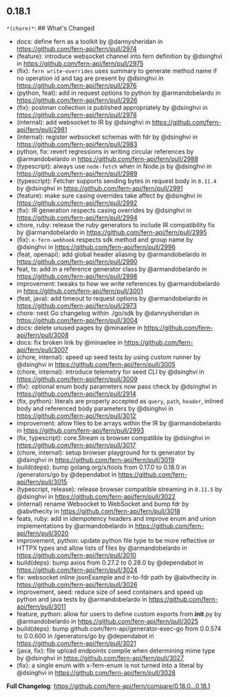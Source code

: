 ## 0.18.1
`*(chore)*`: ## What's Changed
* docs: define fern as a toolkit by @dannysheridan in https://github.com/fern-api/fern/pull/2974
* (feature): introduce websocket channel into fern definition by @dsinghvi in https://github.com/fern-api/fern/pull/2975
* (fix): `fern write-overrides` uses summary to generate method name if no operation id and tag are present by @dsinghvi in https://github.com/fern-api/fern/pull/2976
* (python, feat): add in request options to python by @armandobelardo in https://github.com/fern-api/fern/pull/2926
* (fix):  postman collection is published appropriately by @dsinghvi in https://github.com/fern-api/fern/pull/2978
* (internal): add websocket to IR by @dsinghvi in https://github.com/fern-api/fern/pull/2981
* (internal): register websocket schemas with fdr by @dsinghvi in https://github.com/fern-api/fern/pull/2983
* python, fix: revert regressions in writing circular references by @armandobelardo in https://github.com/fern-api/fern/pull/2988
* (typescript): always use `node-fetch` when in Node.js by @dsinghvi in https://github.com/fern-api/fern/pull/2989
* (typescript): Fetcher supports sending bytes in request body in `0.11.4` by @dsinghvi in https://github.com/fern-api/fern/pull/2991
* (feature): make sure casing overrides take affect by @dsinghvi in https://github.com/fern-api/fern/pull/2992
* (fix): IR generation respects casing overrides by @dsinghvi in https://github.com/fern-api/fern/pull/2994
* chore, ruby: release the ruby generators to include IR compatibility fix by @armandobelardo in https://github.com/fern-api/fern/pull/2995
* (fix): `x-fern-webhook` respects sdk method and group name by @dsinghvi in https://github.com/fern-api/fern/pull/2996
* (feat, openapi): add global header aliasing by @armandobelardo in https://github.com/fern-api/fern/pull/2990
* feat, ts: add in a reference generator class by @armandobelardo in https://github.com/fern-api/fern/pull/2998
* improvement: tweaks to how we write references by @armandobelardo in https://github.com/fern-api/fern/pull/3001
* (feat, java): add timeout to request options by @armandobelardo in https://github.com/fern-api/fern/pull/2973
* chore: nest Go changelog within ./go/sdk by @dannysheridan in https://github.com/fern-api/fern/pull/3004
* docs: delete unused pages by @minaelee in https://github.com/fern-api/fern/pull/3008
* docs: fix broken link  by @minaelee in https://github.com/fern-api/fern/pull/3007
* (chore, internal): speed up seed tests by using custom runner by @dsinghvi in https://github.com/fern-api/fern/pull/3005
* (chore, internal): introduce telemetry for seed CLI by @dsinghvi in https://github.com/fern-api/fern/pull/3009
* (fix): optional enum body parameters now pass check by @dsinghvi in https://github.com/fern-api/fern/pull/2914
* (fix, python): literals are properly accepted as `query`, `path`, `header`, inlined body and referenced body parameters by @dsinghvi in https://github.com/fern-api/fern/pull/3012
* improvement: allow files to be arrays within the IR by @armandobelardo in https://github.com/fern-api/fern/pull/2993
* (fix, typescript): core.Stream is browser compatible by @dsinghvi in https://github.com/fern-api/fern/pull/3017
* (chore, internal): setup browser playground for ts generator by @dsinghvi in https://github.com/fern-api/fern/pull/3019
* build(deps): bump golang.org/x/tools from 0.17.0 to 0.18.0 in /generators/go by @dependabot in https://github.com/fern-api/fern/pull/3015
* (typescript, release): release browser compatible streaming in `0.11.5` by @dsinghvi in https://github.com/fern-api/fern/pull/3022
* (internal) rename Websocket to WebSocket and bump fdr by @abvthecity in https://github.com/fern-api/fern/pull/3018
* feats, ruby: add in idempotency headers and improve enum and union implementations by @armandobelardo in https://github.com/fern-api/fern/pull/3020
* improvement, python: update python file type to be more reflective or HTTPX types and allow lists of files by @armandobelardo in https://github.com/fern-api/fern/pull/3010
* build(deps): bump axios from 0.27.2 to 0.28.0 by @dependabot in https://github.com/fern-api/fern/pull/3024
* fix: websocket inline jsonExample and ir-to-fdr path by @abvthecity in https://github.com/fern-api/fern/pull/3026
* improvement, seed: reduce size of seed containers and speed up python and java tests by @armandobelardo in https://github.com/fern-api/fern/pull/3011
* feature, python: allow for users to define custom exports from __init__.py by @armandobelardo in https://github.com/fern-api/fern/pull/3025
* build(deps): bump github.com/fern-api/generator-exec-go from 0.0.574 to 0.0.600 in /generators/go by @dependabot in https://github.com/fern-api/fern/pull/3021
* (java, fix): file upload endpoints compile when determining mime type by @dsinghvi in https://github.com/fern-api/fern/pull/3027
* (fix): a single enum with x-fern-enum is not turned into a literal by @dsinghvi in https://github.com/fern-api/fern/pull/3028


**Full Changelog**: https://github.com/fern-api/fern/compare/0.18.0...0.18.1

